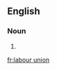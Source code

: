 ==English==

===Noun===
{{en-noun|sg=[[labour]] [[union]]}}

# {{alternative spelling of|labor union}}

[[fr:labour union]]